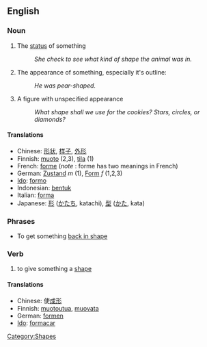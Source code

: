 ==English==
===Noun===
#The [[status]] of something
#:''She check to see what kind of shape the animal was in.''
#The appearance of something, especially it's outline:
#:''He was pear-shaped.''
#A figure with unspecified appearance
#:''What shape shall we use for the cookies?  Stars, circles, or diamonds?''

====Translations====
*Chinese: [[形状]], [[样子]], [[外形]]
*Finnish: [[muoto]] (2,3), [[tila]] (1)
*French: [[forme]] (''note'' : forme has two meanings in French)
*German: [[Zustand]] ''m'' (1), [[Form]] ''f'' (1,2,3)
*[[Ido]]: [[formo]]
*Indonesian: [[bentuk]]
*Italian: [[forma]]
*Japanese: [[形]] ([[かたち]], katachi), [[型]] ([[かた]], kata)

===Phrases===

*To get something [[back in shape]]

===Verb===
# to give something a [[shape]]

====Translations====
*Chinese: 使[[成形]]
*Finnish: [[muotoutua]], [[muovata]]
*German: [[formen]]
*[[Ido]]: [[formacar]]

[[Category:Shapes]]